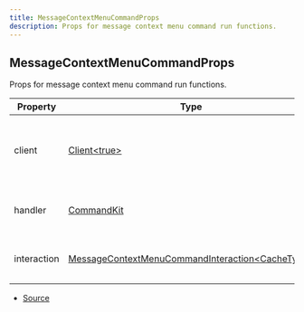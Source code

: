 ```yaml
---
title: MessageContextMenuCommandProps
description: Props for message context menu command run functions.
---
```


## MessageContextMenuCommandProps

Props for message context menu command run functions.

| Property    | Type                                                                                                                                                | Value | Description                                               |
| ----------- | --------------------------------------------------------------------------------------------------------------------------------------------------- | ----- | --------------------------------------------------------- |
| client      | [Client\<true>](https://discord.js.org/docs/packages/discord.js/main/Client:Class)                                                                  | N/A   | The Discord.js client object that CommandKit is handling. |
| handler     | [CommandKit](/docs/classes/CommandKit)                                                                                                              | N/A   | The current CommandKit handler instance.                  |
| interaction | [MessageContextMenuCommandInteraction\<CacheType>](https://discord.js.org/docs/packages/discord.js/main/MessageContextMenuCommandInteraction:Class) | N/A   | The current command interaction object.                   |

- [Source](https://github.com/underctrl-io/commandkit/blob/6165e6a1296074517b13a566a6b705fa6b059dbc/packages/commandkit/src/types.ts#L174)
